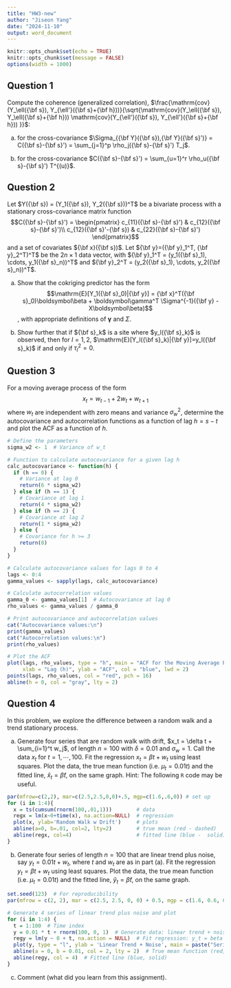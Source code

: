 ---
title: "HW3-new"
author: "Jiseon Yang"
date: "2024-11-10"
output: word_document
---


```{r setup, include=FALSE}
knitr::opts_chunk$set(echo = TRUE)
knitr::opts_chunk$set(message = FALSE)
options(width = 1000)
```

## Question 1

Compute the coherence (generalized correlation), $\frac{\mathrm{cov}(Y_\ell({\bf s}), Y_{\ell'}({\bf s}+{\bf h}))}{\sqrt{\mathrm{cov}(Y_\ell({\bf s}), Y_\ell({\bf s}+{\bf h})) \mathrm{cov}(Y_{\ell'}({\bf s}), Y_{\ell'}({\bf s}+{\bf h})) }}$:

(a) for the cross-covariance $\Sigma_{{\bf Y}({\bf s}),{\bf Y}({\bf s}')} = C({\bf s}-{\bf s}') = \sum_{j=1}^p \rho_j({\bf s}-{\bf s}') T_j$.

(b) for the cross-covariance $C({\bf s}-{\bf s}') = \sum_{u=1}^r \rho_u({\bf s}-{\bf s}') T^{(u)}$.



## Question 2

Let $Y({\bf s}) = (Y_1({\bf s}), Y_2({\bf s}))^T$ be a bivariate process with a stationary cross-covariance matrix function
$$C({\bf s}-{\bf s}') = \begin{pmatrix} c_{11}({\bf s}-{\bf s}') & c_{12}({\bf s}-{\bf s}')\\ c_{12}({\bf s}'-{\bf s}) & c_{22}({\bf s}-{\bf s}') \end{pmatrix}$$
and a set of covariates ${\bf x}({\bf s})$. Let ${\bf y}=({\bf y}_1^T, {\bf y}_2^T)^T$ be the $2n\times 1$ data vector, with ${\bf y}_1^T = (y_1({\bf s}_1), \cdots, y_1({\bf s}_n))^T$ and ${\bf y}_2^T = (y_2({\bf s}_1), \cdots, y_2({\bf s}_n))^T$.

(a) Show that the cokriging predictor has the form $$\mathrm{E}[Y_1({\bf s}_0)|{\bf y}] = {\bf x}^T({\bf s}_0)\boldsymbol\beta + \boldsymbol\gamma^T \Sigma^{-1}({\bf y} - X\boldsymbol\beta)$$, with appropriate definitions of $\boldsymbol\gamma$ and $\Sigma$.


(b) Show further that if ${\bf s}_k$ is a site where $y_l({\bf s}_k)$ is observed, then for $l=1,2$, $\mathrm{E}[Y_l({\bf s}_k)|{\bf y}]=y_l({\bf s}_k)$ if and only if $\tau^2_l=0$.


## Question 3

For a moving average process of the form
$$x_t = w_{t-1} + 2 w_t +  w_{t+1}$$
where $w_t$ are independent with zero means and variance $\sigma^2_w$, determine the autocovariance and autocorrelation functions as a function of lag $h=s-t$ and plot the ACF as a function of $h$.


```{r}
# Define the parameters
sigma_w2 <- 1  # Variance of w_t

# Function to calculate autocovariance for a given lag h
calc_autocovariance <- function(h) {
  if (h == 0) {
    # Variance at lag 0
    return(6 * sigma_w2)
  } else if (h == 1) {
    # Covariance at lag 1
    return(4 * sigma_w2)
  } else if (h == 2) {
    # Covariance at lag 2
    return(1 * sigma_w2)
  } else {
    # Covariance for h >= 3
    return(0)
  }
}

# Calculate autocovariance values for lags 0 to 4
lags <- 0:4
gamma_values <- sapply(lags, calc_autocovariance)

# Calculate autocorrelation values
gamma_0 <- gamma_values[1]  # Autocovariance at lag 0
rho_values <- gamma_values / gamma_0

# Print autocovariance and autocorrelation values
cat("Autocovariance values:\n")
print(gamma_values)
cat("Autocorrelation values:\n")
print(rho_values)

# Plot the ACF
plot(lags, rho_values, type = "h", main = "ACF for the Moving Average Process",
     xlab = "Lag (h)", ylab = "ACF", col = "blue", lwd = 2)
points(lags, rho_values, col = "red", pch = 16)
abline(h = 0, col = "gray", lty = 2)

```






## Question 4

In this problem, we explore the difference between a random walk and a trend stationary process.

(a) Generate four series that are random walk with drift, $x_t = \delta t + \sum_{i=1}^t w_j$, of length $n=100$ with $\delta=0.01$ and $\sigma_w=1$. Call the data $x_t$ for $t=1,\cdots, 100$. Fit the regression $x_t = \beta t + w_t$ using least squares. Plot the data, the true mean function (i.e. $\mu_t = 0.01t$) and the fitted line, $\hat x_t = \hat\beta t$, on the same graph. Hint: The following `R` code may be useful.

```{r, eval=F}
par(mfrow=c(2,2), mar=c(2.5,2.5,0,0)+.5, mgp=c(1.6,.6,0)) # set up 
for (i in 1:4){
  x = ts(cumsum(rnorm(100,.01,1)))        # data
  regx = lm(x~0+time(x), na.action=NULL)  # regression
  plot(x, ylab='Random Walk w Drift')     # plots
  abline(a=0, b=.01, col=2, lty=2)        # true mean (red - dashed)
  abline(regx, col=4)                     # fitted line (blue -  solid)
}
```

(b) Generate four series of length $n=100$ that are linear trend plus noise, say $y_t =0.01t +w_t$, where $t$ and $w_t$ are as in part (a). Fit the regression $y_t = \beta t +w_t$ using least squares. Plot the data, the true mean function (i.e. $\mu_t=0.01 t$) and the fitted line, $\hat y_t = \hat\beta t$, on the same graph.

```{r}
set.seed(123)  # For reproducibility
par(mfrow = c(2, 2), mar = c(2.5, 2.5, 0, 0) + 0.5, mgp = c(1.6, 0.6, 0))

# Generate 4 series of linear trend plus noise and plot
for (i in 1:4) {
  t = 1:100  # Time index
  y = 0.01 * t + rnorm(100, 0, 1)  # Generate data: linear trend + noise
  regy = lm(y ~ 0 + t, na.action = NULL)  # Fit regression: y_t = beta * t + w_t
  plot(y, type = "l", ylab = 'Linear Trend + Noise', main = paste("Series", i))
  abline(a = 0, b = 0.01, col = 2, lty = 2)  # True mean function (red, dashed)
  abline(regy, col = 4)  # Fitted line (blue, solid)
}

```

(c) Comment (what did you learn from this assignment).
